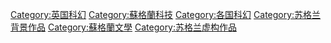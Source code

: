 [[Category:英国科幻|Category:英国科幻]]
[[Category:蘇格蘭科技|Category:蘇格蘭科技]]
[[Category:各国科幻|Category:各国科幻]]
[[Category:苏格兰背景作品|Category:苏格兰背景作品]]
[[Category:蘇格蘭文學|Category:蘇格蘭文學]]
[[Category:苏格兰虚构作品|Category:苏格兰虚构作品]]